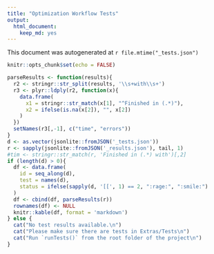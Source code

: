 ```yaml
---
title: "Optimization Workflow Tests"
output: 
  html_document: 
    keep_md: yes
---
```


This document was autogenerated at `r file.mtime("_tests.json")`

```r
knitr::opts_chunk$set(echo = FALSE)
```

```r
parseResults <- function(results){
  r2 <- stringr::str_split(results, '\\s+with\\s+')
  r3 <- plyr::ldply(r2, function(x){
    data.frame(
      x1 = stringr::str_match(x[1], "^Finished in (.*)"),
      x2 = ifelse(is.na(x[2]), "", x[2])
    )
  })  
  setNames(r3[,-1], c("time", "errors"))
}
d <- as.vector(jsonlite::fromJSON('_tests.json'))
r <- sapply(jsonlite::fromJSON('_results.json'), tail, 1)
#tim <- stringr::str_match(r, 'Finished in (.*) with')[,2]
if (length(d) > 0){
  df <- data.frame(
    id = seq_along(d),
    test = names(d),
    status = ifelse(sapply(d, '[[', 1) == 2, ":rage:", ":smile:")
  )
  df <- cbind(df, parseResults(r))
  rownames(df) <- NULL
  knitr::kable(df, format = 'markdown')
} else {
  cat("No test results available.\n")
  cat("Please make sure there are tests in Extras/Tests\n")
  cat("Run `runTests()` from the root folder of the project\n")
}
```
